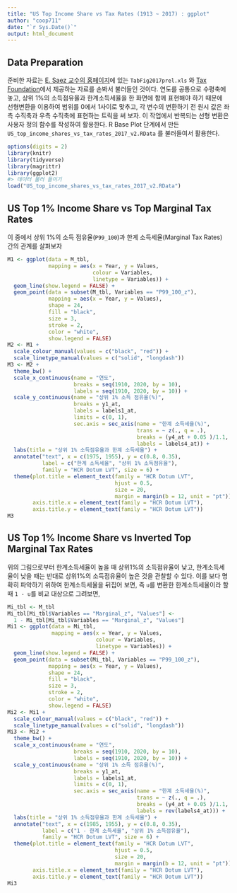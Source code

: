 ```yaml
---
title: "US Top Income Share vs Tax Rates (1913 ~ 2017) : ggplot"
author: "coop711"
date: "`r Sys.Date()`"
output: html_document
---
```


## Data Preparation

준비한 자료는  [E. Saez 교수의 홈페이지](http://elsa.berkeley.edu/~saez/)에 있는 `TabFig2017prel.xls` 와 [Tax Foundation](http://taxfoundation.org/)에서 제공하는 자료를 손봐서 불러들인 것이다. 
연도를 공통으로 수평축에 놓고, 상위 1%의 소득점유율과 한계소득세율을 한 화면에 함께 표현해야 하기 때문에 선형변환을 이용하여 범위를 0에서 1사이로 맞추고, 각 변수의 변환하기 전 원시 값은 좌측 수직축과 우측 수직축에 표현하는 트릭을 써 보자. 이 작업에서 반복되는 선형 변환은 사용자 정의 함수를 작성하여 활용한다.
R Base Plot 단계에서 만든  `US_top_income_shares_vs_tax_rates_2017_v2.RData` 를 불러들여서 활용한다.

```r
options(digits = 2)
library(knitr)
library(tidyverse)
library(magrittr)
library(ggplot2)
#> 데이터 불러 들이기
load("US_top_income_shares_vs_tax_rates_2017_v2.RData")
```

## US Top 1% Income Share vs Top Marginal Tax Rates

이 중에서 상위 1%의 소득 점유율(`P99_100`)과 한계 소득세율(Marginal Tax Rates) 간의 관계를 살펴보자

```r
M1 <- ggplot(data = M_tbl, 
             mapping = aes(x = Year, y = Values, 
                           colour = Variables, 
                           linetype = Variables)) +
  geom_line(show.legend = FALSE) +
  geom_point(data = subset(M_tbl, Variables == "P99_100_z"),
             mapping = aes(x = Year, y = Values), 
             shape = 24, 
             fill = "black",
             size = 3, 
             stroke = 2,
             color = "white",
             show.legend = FALSE)
M2 <- M1 +
  scale_colour_manual(values = c("black", "red")) +
  scale_linetype_manual(values = c("solid", "longdash")) 
M3 <- M2 + 
  theme_bw() + 
  scale_x_continuous(name = "연도", 
                     breaks = seq(1910, 2020, by = 10), 
                     labels = seq(1910, 2020, by = 10)) +
  scale_y_continuous(name = "상위 1% 소득 점유율(%)", 
                     breaks = y1_at, 
                     labels = labels1_at, 
                     limits = c(0, 1),
                     sec.axis = sec_axis(name = "한계 소득세율(%)", 
                                         trans = ~ z(., q = .), 
                                         breaks = (y4_at + 0.05 )/1.1, 
                                         labels = labels4_at)) +
  labs(title = "상위 1% 소득점유율과 한계 소득세율") +
  annotate("text", x = c(1975, 1955), y = c(0.8, 0.35), 
           label = c("한계 소득세율", "상위 1% 소득점유율"), 
           family = "HCR Dotum LVT", size = 6) +
  theme(plot.title = element_text(family = "HCR Dotum LVT", 
                                  hjust = 0.5, 
                                  size = 20, 
                                  margin = margin(b = 12, unit = "pt")), 
        axis.title.x = element_text(family = "HCR Dotum LVT"),
        axis.title.y = element_text(family = "HCR Dotum LVT"))
M3
``` 

## US Top 1% Income Share vs Inverted Top Marginal Tax Rates

위의 그림으로부터 한계소득세율이 높을 때 상위1%의 소득점유율이 낮고, 한계소득세율이 낮을 때는 반대로 상위1%의 소득점유율이 높은 것을 관찰할 수 있다. 이를 보다 명확히 파악하기 위하여 한계소득세율을 뒤집어 보면, 즉 `u`를 변환한 한계소득세율이라 할 때  `1 - u`를 비교 대상으로 그려보면, 

```r
Mi_tbl <- M_tbl
Mi_tbl[Mi_tbl$Variables == "Marginal_z", "Values"] <- 
  1 - Mi_tbl[Mi_tbl$Variables == "Marginal_z", "Values"]
Mi1 <- ggplot(data = Mi_tbl, 
              mapping = aes(x = Year, y = Values, 
                            colour = Variables, 
                            linetype = Variables)) +
  geom_line(show.legend = FALSE) +
  geom_point(data = subset(Mi_tbl, Variables == "P99_100_z"),
             mapping = aes(x = Year, y = Values), 
             shape = 24,
             fill = "black",
             size = 3, 
             stroke = 2,
             color = "white",
             show.legend = FALSE)
Mi2 <- Mi1 +
  scale_colour_manual(values = c("black", "red")) +
  scale_linetype_manual(values = c("solid", "longdash")) 
Mi3 <- Mi2 + 
  theme_bw() + 
  scale_x_continuous(name = "연도", 
                     breaks = seq(1910, 2020, by = 10), 
                     labels = seq(1910, 2020, by = 10)) +
  scale_y_continuous(name = "상위 1% 소득 점유율(%)", 
                     breaks = y1_at, 
                     labels = labels1_at, 
                     limits = c(0, 1),
                     sec.axis = sec_axis(name = "한계 소득세율(%)", 
                                         trans = ~ z(., q = .), 
                                         breaks = (y4_at + 0.05 )/1.1, 
                                         labels = rev(labels4_at))) +
  labs(title = "상위 1% 소득점유율과 한계 소득세율") +
  annotate("text", x = c(1985, 1955), y = c(0.8, 0.35), 
           label = c("1 - 한계 소득세율", "상위 1% 소득점유율"), 
           family = "HCR Dotum LVT", size = 6) +
  theme(plot.title = element_text(family = "HCR Dotum LVT", 
                                  hjust = 0.5, 
                                  size = 20, 
                                  margin = margin(b = 12, unit = "pt")),
        axis.title.x = element_text(family = "HCR Dotum LVT"),
        axis.title.y = element_text(family = "HCR Dotum LVT"))
Mi3
``` 

<!--## 뒷 정리

```r
save.image(file = "US_top_income_shares_vs_tax_rates_2017_v3.RData")
```
-->
